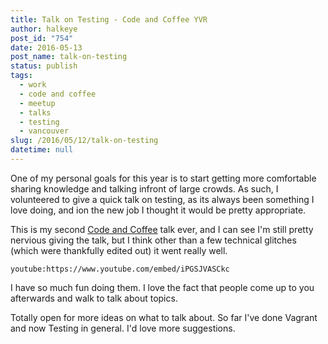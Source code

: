 ```yaml
---
title: Talk on Testing - Code and Coffee YVR
author: halkeye
post_id: "754"
date: 2016-05-13
post_name: talk-on-testing
status: publish
tags:
  - work
  - code and coffee
  - meetup
  - talks
  - testing
  - vancouver
slug: /2016/05/12/talk-on-testing
datetime: null
---
```


One of my personal goals for this year is to start getting more comfortable sharing knowledge and talking infront of large crowds. As such, I volunteered to give a quick talk on testing, as its always been something I love doing, and ion the new job I thought it would be pretty appropriate.

This is my second [Code and Coffee](https://www.meetup.com/Code-Coffee-Vancouver/) talk ever, and I can see I'm still pretty nervious giving the talk, but I think other than a few technical glitches (which were thankfully edited out) it went really well.

`youtube:https://www.youtube.com/embed/iPGSJVASCkc`

I have so much fun doing them. I love the fact that people come up to you afterwards and walk to talk about topics.

Totally open for more ideas on what to talk about. So far I've done Vagrant and now Testing in general. I'd love more suggestions.
